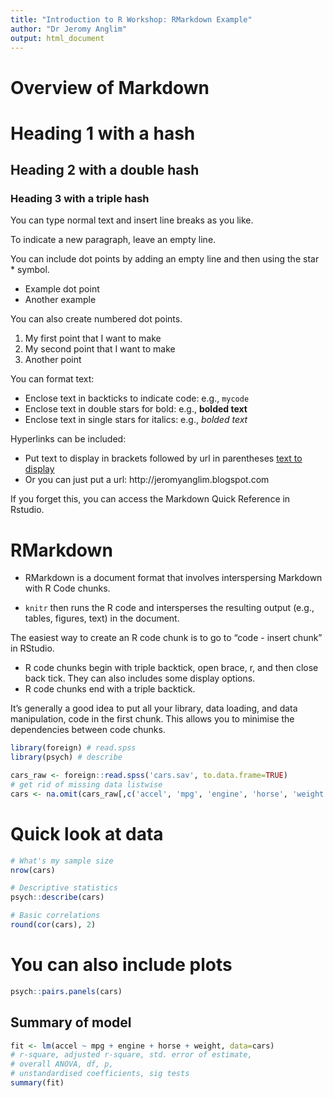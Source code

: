 ```yaml
---
title: "Introduction to R Workshop: RMarkdown Example"
author: "Dr Jeromy Anglim"
output: html_document
---
```


# Overview of Markdown


# Heading 1 with a hash
## Heading 2 with a double hash
### Heading 3 with a triple hash

You can type normal text and insert line breaks as you like.

To indicate a new paragraph, leave an empty line.

You can include dot points by adding an empty line and then using the
star * symbol.

* Example dot point
* Another example

You can also create numbered dot points.

1. My first point that I want to make
2. My second point that I want to make
3. Another point

You can format text:

* Enclose text in backticks to indicate code: e.g., `mycode`
* Enclose text in double stars for bold: e.g., **bolded text**
* Enclose text in single stars for italics: e.g., *bolded text*

Hyperlinks can be included:

* Put text to display in brackets followed by url in parentheses
  [text to display](http://jeromyanglim.blogspot.com)
* Or you can just put a url: http://jeromyanglim.blogspot.com  

If you forget this, you can access the Markdown Quick Reference in Rstudio.


# RMarkdown
* RMarkdown is a document format that involves interspersing Markdown 
with R Code chunks.

* `knitr` then runs the R code and intersperses the resulting output (e.g., tables, figures, text) in the document.


The easiest way to create an R code chunk is to go to "code - insert chunk" in RStudio.

* R code chunks begin with triple backtick, open brace, r, and then close back tick.
  They can also includes some display options.
* R code chunks end with a triple backtick.


It's generally a good idea to put all your library, data loading, and 
data manipulation, code in the first chunk. 
This allows you to minimise the dependencies between code chunks.

```r
library(foreign) # read.spss
library(psych) # describe 

cars_raw <- foreign::read.spss('cars.sav', to.data.frame=TRUE)
# get rid of missing data listwise
cars <- na.omit(cars_raw[,c('accel', 'mpg', 'engine', 'horse', 'weight')])
```



# Quick look at data
```r
# What's my sample size
nrow(cars)

# Descriptive statistics
psych::describe(cars)

# Basic correlations
round(cor(cars), 2)
```

# You can also include plots
```r
psych::pairs.panels(cars)
```

## Summary of model
```r
fit <- lm(accel ~ mpg + engine + horse + weight, data=cars)
# r-square, adjusted r-square, std. error of estimate,
# overall ANOVA, df, p, 
# unstandardised coefficients, sig tests
summary(fit)

```
